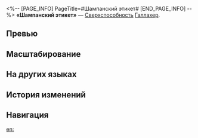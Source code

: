 <%-- [PAGE_INFO]
PageTitle=#Шампанский этикет#
[END_PAGE_INFO] --%>
{{Навык Инфобокс
|Название         = Шампанский этикет
|Изображение      = Навык Шампанский этикет.png
|Персонаж         = Галлахер
|Тип              = Сверхспособность
|Тэг              = Групповая атака
|УронСтойк        = 20
|ЭнергияГен       = 5
|Энергия          = 110
|Длительность     = 
|Описание         = Накладывает статус Мертвецки пьян на всех противников на 2 хода. В то же время наносит всем противникам огненный урон, равный {{Цвет|Выделенный|75%—165%}} от силы атаки Галлахера, а также усиливает свою следующую базовую атаку до умения Нектарный блиц.
|Свойство1        = 
|Масштабирование1 = 
}}
'''«Шампанский этикет»''' — [[Сверхспособность]] [[Галлахер]].

==Превью==
{{Превью
|Файл = Шампанский этикет Превью
}}

==Масштабирование==
{{Масштабирование навыка|тип=Сверхспособность
|75%;82.5%;90%;97.5%;105%;112.5%;121.88%;131.25%;140.63%;150%;157.5%;165%;172.5%;180%;187.5%
}}

==На других языках==
{{На других языках
|en   = Champagne Etiquette
|zhs  = 香槟仪礼
|zht  = 香檳儀禮
|ja   = シャンパン・マナー
|ko   = 샴페인 에티켓
|es   = Hora del champán
|fr   = C'est ma tournée !
|ru   = Шампанский этикет
|th   = Champagne Etiquette
|vi   = Nghi Lễ Champagne
|de   = Champagner-Zeremonie
|id   = Champagne Etiquette
|pt   = Etiqueta de Champanhe
}}

==История изменений==
{{История изменений|3.5}}

==Навигация==
{{Навык Навбокс|Галлахер}}

[[en:]]